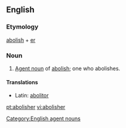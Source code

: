 ==English==

===Etymology===
[[abolish]] + [[er]]

===Noun===
{{en-noun}}
# [[agent noun|Agent noun]] of [[abolish]]; one who abolishes.

====Translations====
*Latin: [[abolitor]] {{m}}

[[Category:English agent nouns]]


[[pt:abolisher]]
[[vi:abolisher]]
